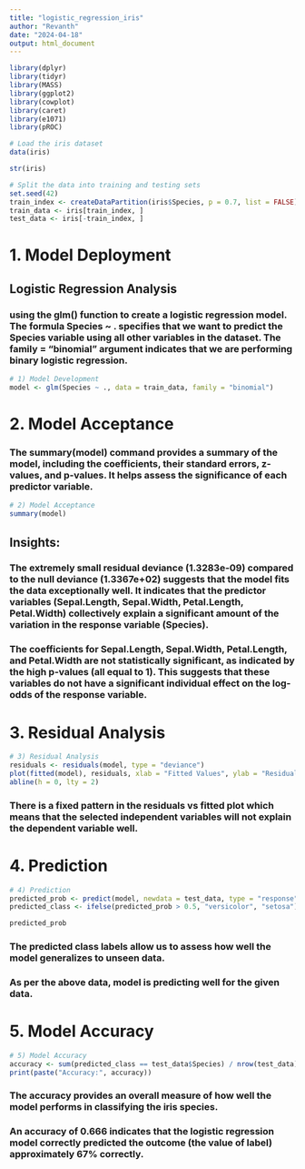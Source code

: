 ---
title: "logistic_regression_iris"
author: "Revanth"
date: "2024-04-18"
output: html_document
---

```{r}
library(dplyr)
library(tidyr)
library(MASS)
library(ggplot2)
library(cowplot)
library(caret)
library(e1071)
library(pROC)
```

```{r}
# Load the iris dataset
data(iris)

str(iris)
```

```{r}
# Split the data into training and testing sets
set.seed(42)
train_index <- createDataPartition(iris$Species, p = 0.7, list = FALSE)
train_data <- iris[train_index, ]
test_data <- iris[-train_index, ]
```

# 1. Model Deployment 

## Logistic Regression Analysis
### using the glm() function to create a logistic regression model. The formula Species ~ . specifies that we want to predict the Species variable using all other variables in the dataset. The family = "binomial" argument indicates that we are performing binary logistic regression.

```{r}
# 1) Model Development
model <- glm(Species ~ ., data = train_data, family = "binomial")
```

# 2. Model Acceptance

### The summary(model) command provides a summary of the model, including the coefficients, their standard errors, z-values, and p-values. It helps assess the significance of each predictor variable.

```{r}
# 2) Model Acceptance
summary(model)
```

## Insights:

### The extremely small residual deviance (1.3283e-09) compared to the null deviance (1.3367e+02) suggests that the model fits the data exceptionally well. It indicates that the predictor variables (Sepal.Length, Sepal.Width, Petal.Length, Petal.Width) collectively explain a significant amount of the variation in the response variable (Species).

### The coefficients for Sepal.Length, Sepal.Width, Petal.Length, and Petal.Width are not statistically significant, as indicated by the high p-values (all equal to 1). This suggests that these variables do not have a significant individual effect on the log-odds of the response variable.


# 3. Residual Analysis


```{r}
# 3) Residual Analysis
residuals <- residuals(model, type = "deviance")
plot(fitted(model), residuals, xlab = "Fitted Values", ylab = "Residuals")
abline(h = 0, lty = 2)
```

### There is a fixed pattern in the residuals vs fitted plot which means that the selected independent variables will not explain the dependent variable well.

# 4. Prediction

```{r}
# 4) Prediction
predicted_prob <- predict(model, newdata = test_data, type = "response")
predicted_class <- ifelse(predicted_prob > 0.5, "versicolor", "setosa")

predicted_prob

```

### The predicted class labels allow us to assess how well the model generalizes to unseen data.
### As per the above data, model is predicting well for the given data.

# 5. Model Accuracy

```{r}
# 5) Model Accuracy
accuracy <- sum(predicted_class == test_data$Species) / nrow(test_data)
print(paste("Accuracy:", accuracy))
```

### The accuracy provides an overall measure of how well the model performs in classifying the iris species.

### An accuracy of 0.666 indicates that the logistic regression model correctly predicted the outcome (the value of label) approximately 67% correctly.


```{r}

```

```{r}

```

```{r}

```

```{r}

```

```{r}

```

```{r}

```

```{r}

```

```{r}

```

```{r}

```

```{r}

```

```{r}

```

```{r}

```

```{r}

```

